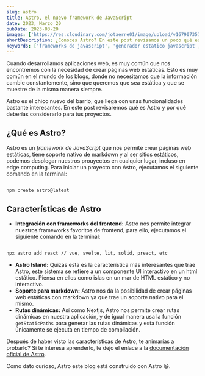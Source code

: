 ```yaml
---
slug: astro
title: Astro, el nuevo framework de JavaScript
date: 2023, Marzo 20
pubDate: 2023-03-20
images: ['https://res.cloudinary.com/jotaerre01/image/upload/v1679073576/Portfolio/lequnhcjmoo0fwttyxic.webp']
shortDescription: ¿Conoces Astro? En este post revisamos un poco qué es y por qué es tan interesante este nuevo framework de JavaScript.
keywords: ['frameworks de javascript', 'generador estatico javascript', 'server side rendering', 'static site generator']
---
```


Cuando desarrollamos aplicaciones web, es muy común que nos encontremos con la necesidad de crear páginas web estáticas. Esto es muy común en el mundo de los blogs, donde no necesitamos que la información cambie constantemente, sino que queremos que sea estática y que se muestre de la misma manera siempre.

Astro es el chico nuevo del barrio, que llega con unas funcionalidades bastante interesantes. En este post revisaremos qué es Astro y por qué deberías considerarlo para tus proyectos.

## ¿Qué es Astro?
Astro es un _framework de JavaScript_ que nos permite crear páginas web estáticas, tiene soporte nativo de markdown y al ser sitios estáticos, podemos desplegar nuestros prouyectos en cualquier lugar, incluso en edge computing.
Para iniciar un proyecto con Astro, ejecutamos el siguiente comando en la terminal:
```bash

npm create astro@latest
```

## Características de Astro
- **Integración con frameworks del frontend:** Astro nos permite integrar nuestros frameworks favoritos de frontend, para ello, ejecutamos el siguiente comando en la terminal:
```bash

npx astro add react // vue, svelte, lit, solid, preact, etc
```
- **Astro Island:** Quizás esta es la característica más interesantes que trae Astro, este sistema se refiere a un componente UI interactivo en un html estático. Piensa en ellos como islas en un mar de HTML estático y no interactivo.
- **Soporte para markdown:** Astro nos da la posibilidad de crear páginas web estáticas con markdown ya que trae un soporte nativo para el mismo.
- **Rutas dinámicas:** Así como Nextjs, Astro nos permite crear rutas dinámicas en nuestra aplicación, y de igual manera usa la función `getStaticPaths` para generar las rutas dinámicas y esta función únicamente se ejecuta en tiempo de compilación.

Después de haber visto las características de Astro, te animarías a probarlo? Si te interesa aprenderlo, te dejo el enlace a la [documentación oficial de Astro](https://docs.astro.build/en/getting-started/ 'link').

Como dato curioso, Astro este blog está construido con Astro 😆.